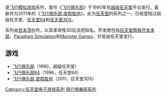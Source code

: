 {{unreferenced|time=2014-09-04T14:18:39+00:00}}

{{NoteTA
| G1 = Games
| G2 = Nintendo
}}
{{Infobox video game series
| title = 飞行俱乐部系列
| japanese = パイロットウイングス
| english = Pilotwings
| image = File:Pilotwings series logo.png
| caption =
| platforms = [[超级任天堂|超级任天堂]]、[[任天堂64|任天堂64]]、[[任天堂3DS|任天堂3DS]]
| platform of origin = 超级任天堂
| year of inception = 1990年
| developer = [[任天堂情报开发本部|任天堂情报开发本部]]<br>[[Paradigm_Simulation|Paradigm Simulation]]<br>[[Monster_Games|Monster Games]]
| publisher = [[任天堂|任天堂]]
| genre = [[飞行模拟游戏|飞行模拟]]
| spinoffs =
| spinoff of =
| website = {{URL|http://pilotwingsresort.nintendo.com}}
| creator = [[宫本茂|宫本茂]]
| designer =
| artist =
| writer =
| composer = [[冈素世|冈素世]]
| first release version = [[飞行俱乐部|飞行俱乐部]]
| first release date = 1990年12月21日
| latest release version = [[飛行俱樂部_度假勝地|飛行俱樂部 度假勝地]]
| latest release date = 2011年3月25日
}}

{{Vgsname|飞行俱乐部|ja=パイロットウイングス|en=Pilotwings}}是[[飞行模拟游戏|飞行模拟游戏]]系列，首作《[[飞行俱乐部|飞行俱乐部]]》于1990年在[[超级任天堂|超级任天堂]]平台发行，最新作为2011年的《[[飞行俱乐部_度假胜地|飞行俱乐部 度假胜地]]》。此为[[任天堂|任天堂]]的系列之一，已经登陆过超级任天堂、[[任天堂64|任天堂64]]和[[任天堂3DS|任天堂3DS]]。

系列由[[宫本茂|宫本茂]]创作，以其革命性3D玩法而知名。开发商包括[[任天堂情报开发本部|任天堂情报开发本部]]、[[Paradigm_Simulation|Paradigm Simulation]]和[[Monster_Games|Monster Games]]，并皆由任天堂发行。

== 游戏 ==

* [[飞行俱乐部|飞行俱乐部]]（1990，超级任天堂）
* [[飞行俱乐部64|飞行俱乐部64]]（1996，任天堂64）
* [[飞行俱乐部_度假胜地|飞行俱乐部 度假胜地]]（2011，任天堂3DS）

{{飞行俱乐部系列}}
{{任天堂游戏系列}}

[[Category:任天堂电子游戏系列|Category:任天堂电子游戏系列]]
[[Category:飛行俱樂部系列|]]

{{Nintendo-stub}}
{{flightsim-videogame-stub}}